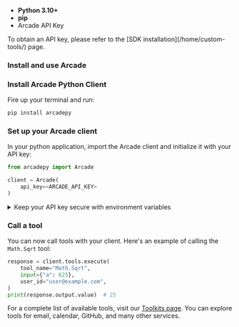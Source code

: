 
- **Python 3.10+**
- **pip**
- Arcade API Key

<Tip>
  To obtain an API key, please refer to the [SDK
  installation](/home/custom-tools/) page.
</Tip>

### Install and use Arcade

<Steps>

### Install Arcade Python Client

Fire up your terminal and run:

```bash
pip install arcadepy
```

### Set up your Arcade client

In your python application, import the Arcade client and initialize it with your API key:

```python
from arcadepy import Arcade

client = Arcade(
    api_key=<ARCADE_API_KEY>
)
```

<details className="rounded-lg border border-blue-100 bg-blue-50/30 p-4 my-4 dark:border-blue-900/50 dark:bg-blue-950/30 hover:bg-blue-100/50 dark:hover:bg-blue-950/40 transition-colors">
  <summary className="flex items-center gap-2 text-sm font-medium dark:hover:bg-transparent">
    <Info className="text-blue-500 dark:text-blue-400 w-4 h-4" />
    <span>Keep your API key secure with environment variables</span>
  </summary>

  <div className="mt-4 text-sm text-neutral-700 dark:text-neutral-300">
    We recommend storing your API key in a `.env` file using `python-dotenv`:

    1. Install python-dotenv:

    ```bash
    pip install python-dotenv
    ```

    2. Create a `.env` file:

    ```
    ARCADE_API_KEY=your_api_key_here
    ```

    3. Load the API key in your code:

    ```python
    from dotenv import load_dotenv
    import os

    load_dotenv()
    api_key = os.getenv("ARCADE_API_KEY")
    ```

  </div>
</details>

### Call a tool

You can now call tools with your client. Here's an example of calling the `Math.Sqrt` tool:

```python
response = client.tools.execute(
    tool_name="Math.Sqrt",
    input={"a": 625},
    user_id="user@example.com",
)
print(response.output.value)  # 25
```

For a complete list of available tools, visit our [Toolkits page](/toolkits). You can explore tools for email, calendar, GitHub, and many other services.

</Steps>
